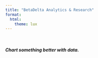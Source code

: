 ```yaml
---
title: "BetaDelta Analytics & Research"
format:
  html:
    theme: lux
---
```


<br>

##### Chart something better with data.  
